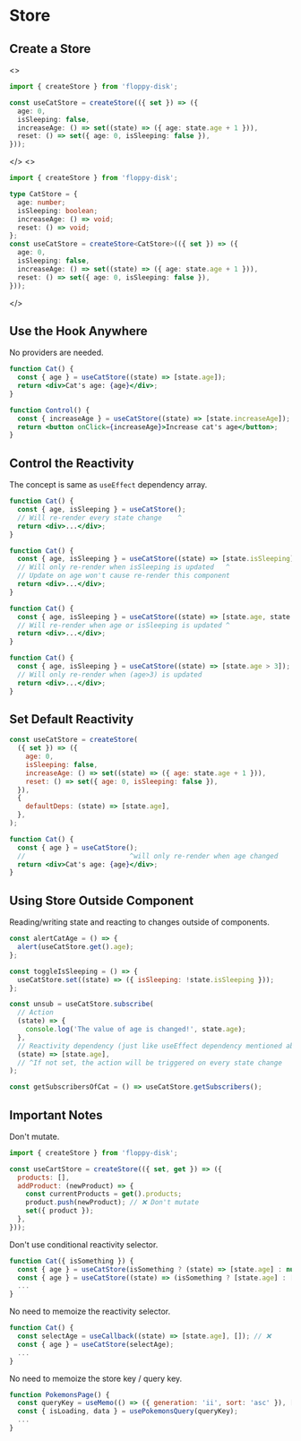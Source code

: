 
# Store

## Create a Store

<JsOrTs className="pt-5 -mb-3 justify-end">
<>

```ts
import { createStore } from 'floppy-disk';

const useCatStore = createStore(({ set }) => ({
  age: 0,
  isSleeping: false,
  increaseAge: () => set((state) => ({ age: state.age + 1 })),
  reset: () => set({ age: 0, isSleeping: false }),
}));
```

</>
<>

```ts
import { createStore } from 'floppy-disk';

type CatStore = {
  age: number;
  isSleeping: boolean;
  increaseAge: () => void;
  reset: () => void;
};
const useCatStore = createStore<CatStore>(({ set }) => ({
  age: 0,
  isSleeping: false,
  increaseAge: () => set((state) => ({ age: state.age + 1 })),
  reset: () => set({ age: 0, isSleeping: false }),
}));
```

</>
</JsOrTs>

## Use the Hook Anywhere

No providers are needed.

```jsx
function Cat() {
  const { age } = useCatStore((state) => [state.age]);
  return <div>Cat's age: {age}</div>;
}

function Control() {
  const { increaseAge } = useCatStore((state) => [state.increaseAge]);
  return <button onClick={increaseAge}>Increase cat's age</button>;
}
```

<Example path="react/basic" />

## Control the Reactivity

The concept is same as `useEffect` dependency array.

```jsx
function Cat() {
  const { age, isSleeping } = useCatStore();
  // Will re-render every state change    ^
  return <div>...</div>;
}

function Cat() {
  const { age, isSleeping } = useCatStore((state) => [state.isSleeping]);
  // Will only re-render when isSleeping is updated   ^
  // Update on age won't cause re-render this component
  return <div>...</div>;
}

function Cat() {
  const { age, isSleeping } = useCatStore((state) => [state.age, state.isSleeping]);
  // Will re-render when age or isSleeping is updated ^
  return <div>...</div>;
}

function Cat() {
  const { age, isSleeping } = useCatStore((state) => [state.age > 3]);
  // Will only re-render when (age>3) is updated
  return <div>...</div>;
}
```

<Example path="react/custom-reactivity" />

## Set Default Reactivity

```jsx {9}
const useCatStore = createStore(
  ({ set }) => ({
    age: 0,
    isSleeping: false,
    increaseAge: () => set((state) => ({ age: state.age + 1 })),
    reset: () => set({ age: 0, isSleeping: false }),
  }),
  {
    defaultDeps: (state) => [state.age],
  },
);

function Cat() {
  const { age } = useCatStore();
  //                          ^will only re-render when age changed
  return <div>Cat's age: {age}</div>;
}
```

## Using Store Outside Component

Reading/writing state and reacting to changes outside of components.

```js
const alertCatAge = () => {
  alert(useCatStore.get().age);
};

const toggleIsSleeping = () => {
  useCatStore.set((state) => ({ isSleeping: !state.isSleeping }));
};

const unsub = useCatStore.subscribe(
  // Action
  (state) => {
    console.log('The value of age is changed!', state.age);
  },
  // Reactivity dependency (just like useEffect dependency mentioned above)
  (state) => [state.age],
  // ^If not set, the action will be triggered on every state change
);

const getSubscribersOfCat = () => useCatStore.getSubscribers();
```

## Important Notes

Don't mutate.

```js
import { createStore } from 'floppy-disk';

const useCartStore = createStore(({ set, get }) => ({
  products: [],
  addProduct: (newProduct) => {
    const currentProducts = get().products;
    product.push(newProduct); // ❌ Don't mutate
    set({ product });
  },
}));
```

Don't use conditional reactivity selector.

```jsx
function Cat({ isSomething }) {
  const { age } = useCatStore(isSomething ? (state) => [state.age] : null); // ❌
  const { age } = useCatStore((state) => (isSomething ? [state.age] : [state.isSleeping])); // ❌
  ...
}
```

No need to memoize the reactivity selector.

```jsx
function Cat() {
  const selectAge = useCallback((state) => [state.age], []); // ❌
  const { age } = useCatStore(selectAge);
  ...
}
```

No need to memoize the store key / query key.

```jsx
function PokemonsPage() {
  const queryKey = useMemo(() => ({ generation: 'ii', sort: 'asc' }), []); // ❌
  const { isLoading, data } = usePokemonsQuery(queryKey);
  ...
}
```
